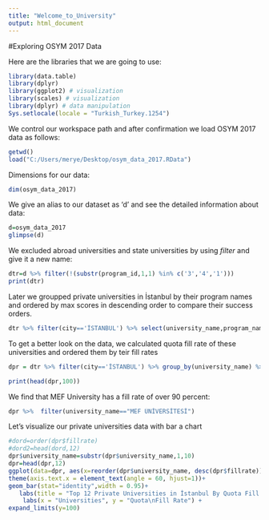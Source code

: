 ```yaml
---
title: "Welcome_to_University"
output: html_document
---
```

#Exploring OSYM 2017 Data

Here are the libraries that we are going to use:
```r
library(data.table)
library(dplyr)
library(ggplot2) # visualization
library(scales) # visualization
library(dplyr) # data manipulation
Sys.setlocale(locale = "Turkish_Turkey.1254")

```
We control our workspace path and after confirmation we load OSYM 2017 data as follows:
```r
getwd()
load("C:/Users/merye/Desktop/osym_data_2017.RData")

```

Dimensions for our data:
```r
dim(osym_data_2017)
```

We give an alias to our dataset as 'd' and see the detailed information about data:
```r
d=osym_data_2017
glimpse(d)
```

We excluded abroad universities and state universities by using *filter* and give it a new name:
```r
dtr=d %>% filter(!(substr(program_id,1,1) %in% c('3','4','1')))
print(dtr)
```

Later we groupped private universities in İstanbul by their program names and ordered by max scores in descending order to compare their success orders.
```r
dtr %>% filter(city=='İSTANBUL') %>% select(university_name,program_name,max_score,general_quota,general_placement)  %>% group_by(program_name) %>%  arrange(desc(max_score))
```

To get a better look on the data, we calculated quota fill rate of these universities and ordered them by teir fill rates

```r
dpr = dtr %>% filter(city=='İSTANBUL') %>% group_by(university_name) %>% summarise(sayi =n(), totalquota=sum(general_quota), totalplacement=sum(general_placement), fillrate =sum(totalplacement*100/totalquota))  %>% group_by(university_name) %>%  arrange(desc(fillrate))

print(head(dpr,100))
```
We find that MEF University has a fill rate of over 90 percent:
```r
dpr %>%  filter(university_name=="MEF ÜNİVERSİTESİ")

```
Let's visualize our private universities data with bar a chart

```r
#dord=order(dpr$fillrate)
#dord2=head(dord,12)
dpr$university_name=substr(dpr$university_name,1,10)
dpr=head(dpr,12)
ggplot(data=dpr, aes(x=reorder(dpr$university_name, desc(dpr$fillrate)),y=dpr$fillrate,fill=dpr$fillrate))+
theme(axis.text.x = element_text(angle = 60, hjust=1))+
geom_bar(stat="identity",width = 0.95)+
   labs(title = "Top 12 Private Universities in İstanbul By Quota Fill Rate")+
    labs(x = "Universities", y = "Quota\nFill Rate") +
expand_limits(y=100)
```

